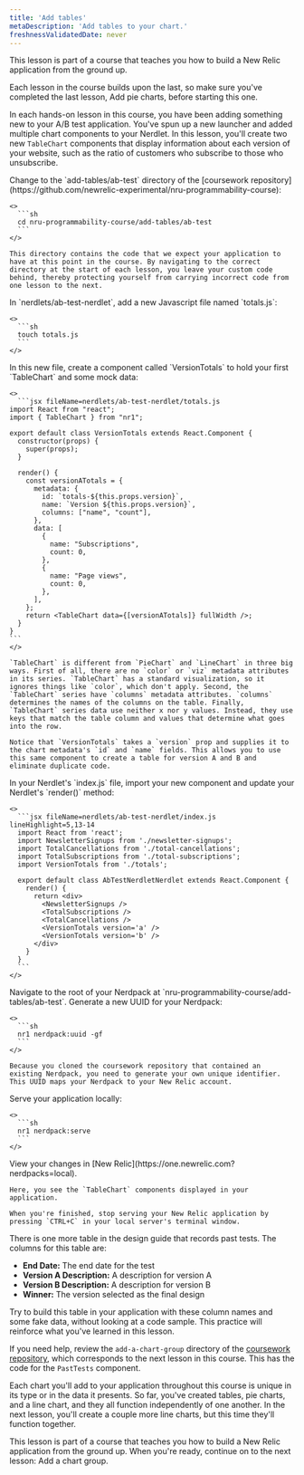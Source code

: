```yaml
---
title: 'Add tables'
metaDescription: 'Add tables to your chart.'
freshnessValidatedDate: never
---
```


<Callout variant="tip">
  This lesson is part of a course that teaches you how to build a New Relic application from the ground up.

  Each lesson in the course builds upon the last, so make sure you've completed the last lesson, Add pie charts, before starting this one.
</Callout>

In each hands-on lesson in this course, you have been adding something new to your A/B test application. You've spun up a new launcher and added multiple chart components to your Nerdlet. In this lesson, you'll create two new `TableChart` components that display information about each version of your website, such as the ratio of customers who subscribe to those who unsubscribe.

<Steps>
  <Step>
    Change to the `add-tables/ab-test` directory of the [coursework repository](https://github.com/newrelic-experimental/nru-programmability-course):

    <>
      ```sh
      cd nru-programmability-course/add-tables/ab-test
      ```
    </>

    This directory contains the code that we expect your application to have at this point in the course. By navigating to the correct directory at the start of each lesson, you leave your custom code behind, thereby protecting yourself from carrying incorrect code from one lesson to the next.
  </Step>

  <Step>
    In `nerdlets/ab-test-nerdlet`, add a new Javascript file named `totals.js`:

    <>
      ```sh
      touch totals.js
      ```
    </>
  </Step>

  <Step>
    In this new file, create a component called `VersionTotals` to hold your first `TableChart` and some mock data:

    <>
      ```jsx fileName=nerdlets/ab-test-nerdlet/totals.js
    import React from "react";
    import { TableChart } from "nr1";

    export default class VersionTotals extends React.Component {
      constructor(props) {
        super(props);
      }

      render() {
        const versionATotals = {
          metadata: {
            id: `totals-${this.props.version}`,
            name: `Version ${this.props.version}`,
            columns: ["name", "count"],
          },
          data: [
            {
              name: "Subscriptions",
              count: 0,
            },
            {
              name: "Page views",
              count: 0,
            },
          ],
        };
        return <TableChart data={[versionATotals]} fullWidth />;
      }
    }
    ```
    </>

    `TableChart` is different from `PieChart` and `LineChart` in three big ways. First of all, there are no `color` or `viz` metadata attributes in its series. `TableChart` has a standard visualization, so it ignores things like `color`, which don't apply. Second, the `TableChart` series have `columns` metadata attributes. `columns` determines the names of the columns on the table. Finally, `TableChart` series data use neither x nor y values. Instead, they use keys that match the table column and values that determine what goes into the row.

    Notice that `VersionTotals` takes a `version` prop and supplies it to the chart metadata's `id` and `name` fields. This allows you to use this same component to create a table for version A and B and eliminate duplicate code.
  </Step>

  <Step>
    In your Nerdlet's `index.js` file, import your new component and update your Nerdlet's `render()` method:

    <>
      ```jsx fileName=nerdlets/ab-test-nerdlet/index.js lineHighlight=5,13-14
      import React from 'react';
      import NewsletterSignups from './newsletter-signups';
      import TotalCancellations from './total-cancellations';
      import TotalSubscriptions from './total-subscriptions';
      import VersionTotals from './totals';

      export default class AbTestNerdletNerdlet extends React.Component {
        render() {
          return <div>
            <NewsletterSignups />
            <TotalSubscriptions />
            <TotalCancellations />
            <VersionTotals version='a' />
            <VersionTotals version='b' />
          </div>
        }
      }
      ```
    </>
  </Step>

  <Step>
    Navigate to the root of your Nerdpack at `nru-programmability-course/add-tables/ab-test`.
  </Step>

  <Step>
    Generate a new UUID for your Nerdpack:

    <>
      ```sh
      nr1 nerdpack:uuid -gf
      ```
    </>

    Because you cloned the coursework repository that contained an existing Nerdpack, you need to generate your own unique identifier. This UUID maps your Nerdpack to your New Relic account.
  </Step>

  <Step>
    Serve your application locally:

    <>
      ```sh
      nr1 nerdpack:serve
      ```
    </>
  </Step>

  <Step>
    View your changes in [New Relic](https://one.newrelic.com?nerdpacks=local).

    Here, you see the `TableChart` components displayed in your application.

    When you're finished, stop serving your New Relic application by pressing `CTRL+C` in your local server's terminal window.
  </Step>
</Steps>

<Callout variant="tip">
  There is one more table in the design guide that records past tests. The columns for this table are:

  * **End Date:** The end date for the test
  * **Version A Description:** A description for version A
  * **Version B Description:** A description for version B
  * **Winner:** The version selected as the final design

  Try to build this table in your application with these column names and some fake data, without looking at a code sample. This practice will reinforce what you've learned in this lesson.

  If you need help, review the `add-a-chart-group` directory of the [coursework repository](https://github.com/newrelic-experimental/nru-programmability-course), which corresponds to the next lesson in this course. This has the code for the `PastTests` component.
</Callout>

Each chart you'll add to your application throughout this course is unique in its type or in the data it presents. So far, you've created tables, pie charts, and a line chart, and they all function independently of one another. In the next lesson, you'll create a couple more line charts, but this time they'll function together.

<Callout variant="tip">
  This lesson is part of a course that teaches you how to build a New Relic application from the ground up. When you're ready, continue on to the next lesson: Add a chart group.
</Callout>
